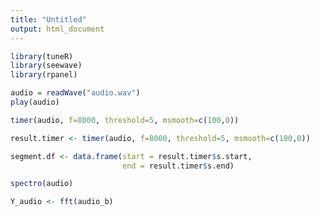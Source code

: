```yaml
---
title: "Untitled"
output: html_document
---
```


```r
library(tuneR)
library(seewave)
library(rpanel)
```

```r
audio = readWave("audio.wav")
play(audio)
```

```r
timer(audio, f=8000, threshold=5, msmooth=c(100,0))

result.timer <- timer(audio, f=8000, threshold=5, msmooth=c(100,0))

segment.df <- data.frame(start = result.timer$s.start,
                         end = result.timer$s.end)
```

```r
spectro(audio)
```

```r
Y_audio <- fft(audio_b)
```
